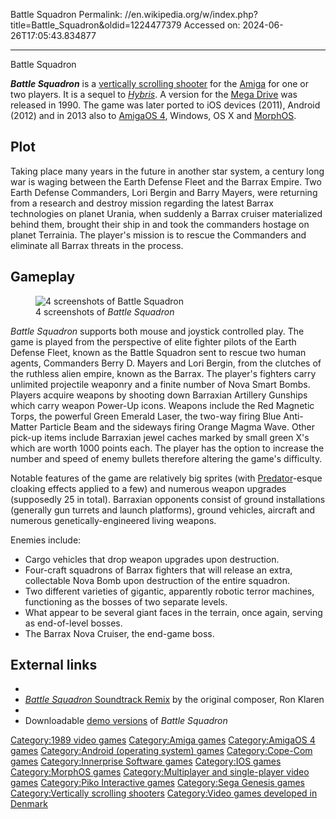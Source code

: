 Battle Squadron
Permalink: //en.wikipedia.org/w/index.php?title=Battle_Squadron&oldid=1224477379
Accessed on: 2024-06-26T17:05:43.834877



------
Battle Squadron
{{unreferenced|date=June 2015}}
{{Infobox video game
|title= Battle Squadron
|image= Battle Squadron cover Genesis.jpg
|caption= 
|developer= [[Cope-Com]]
|publisher= [[Innerprise Software]]<br>[[Electronic Arts]]<br>Seal Of Action Publishing (2013)
|series= 
|engine= 
|platforms= [[Amiga]], [[Sega Genesis|Mega Drive]], [[iOS]], [[Android (operating system)|Android]], [[AmigaOS 4]], [[Microsoft Windows|Windows]], [[OS X]], [[MorphOS]],
|released= '''1989:''' Amiga<br>'''1990:''' Mega Drive<br>'''2011:''' iOS<br>'''2012:''' Android <br>'''2013:''' AmigaOS 4, Windows, OS X
|genre= [[Scrolling shooter]]
|modes= [[Single-player video game|Single-player]], [[Multiplayer video game|multiplayer]]
|designer= 
}}

'''''Battle Squadron''''' is a [[vertically scrolling shooter]] for the [[Amiga]] for one or two players.  It is a sequel to ''[[Hybris (video game)|Hybris]]''.{{citation needed|date=December 2016}} A version for the [[Sega Genesis|Mega Drive]] was released in 1990. The game was later ported to iOS devices (2011), Android (2012) and in 2013 also to [[AmigaOS 4]], Windows, OS X and [[MorphOS]].

==Plot==
Taking place many years in the future in another star system, a century long war is waging between the Earth Defense Fleet and the Barrax Empire. Two Earth Defense Commanders, Lori Bergin and Barry Mayers, were returning from a research and destroy mission regarding the latest Barrax technologies on planet Urania, when suddenly a Barrax cruiser materialized behind them, brought their ship in and took the commanders hostage on planet Terrainia. The player's mission is to rescue the Commanders and eliminate all Barrax threats in the process.

==Gameplay==
[[Image:Battlesquadron.png|thumb|left|4 screenshots of ''Battle Squadron'']]

''Battle Squadron'' supports both mouse and joystick controlled play. The game is played from the perspective of elite fighter pilots of the Earth Defense Fleet, known as the Battle Squadron sent to rescue two human agents, Commanders Berry D. Mayers and Lori Bergin, from the clutches of the ruthless alien empire, known as the Barrax. The player's fighters carry unlimited projectile weaponry and a finite number of Nova Smart Bombs. Players acquire weapons by shooting down Barraxian Artillery Gunships which carry weapon Power-Up icons. Weapons include the Red Magnetic Torps, the powerful Green Emerald Laser, the two-way firing Blue Anti-Matter Particle Beam and the sideways firing Orange Magma Wave. Other pick-up items include Barraxian jewel caches marked by small green X's which are worth 1000 points each. The player has the option to increase the number and speed of enemy bullets therefore altering the game's difficulty.

Notable features of the game are relatively big sprites (with [[Predator (film)|Predator]]-esque cloaking effects applied to a few) and numerous weapon upgrades (supposedly 25 in total). Barraxian opponents consist of ground installations (generally gun turrets and launch platforms), ground vehicles, aircraft and numerous genetically-engineered living weapons.

Enemies include:
*Cargo vehicles that drop weapon upgrades upon destruction.
*Four-craft squadrons of Barrax fighters that will release an extra, collectable Nova Bomb upon destruction of the entire squadron.
*Two different varieties of gigantic, apparently robotic terror machines, functioning as the bosses of two separate levels.
*What appear to be several giant faces in the terrain, once again, serving as end-of-level bosses.
*The Barrax Nova Cruiser, the end-game boss.

==External links==
* {{Official website|http://cope-com.com/battlesquadron/}}
* [https://web.archive.org/web/20080118202833/http://www.ronklaren.nl/index.php/personal/battle-squadron-soundtrack-remix/ ''Battle Squadron'' Soundtrack Remix] by the original composer, Ron Klaren
* {{abime|id=72}}
* Downloadable [http://www.copecom.com/ demo versions] of ''Battle Squadron''

[[Category:1989 video games]]
[[Category:Amiga games]]
[[Category:AmigaOS 4 games]]
[[Category:Android (operating system) games]]
[[Category:Cope-Com games]]
[[Category:Innerprise Software games]]
[[Category:IOS games]]
[[Category:MorphOS games]]
[[Category:Multiplayer and single-player video games]]
[[Category:Piko Interactive games]]
[[Category:Sega Genesis games]]
[[Category:Vertically scrolling shooters]]
[[Category:Video games developed in Denmark]]
